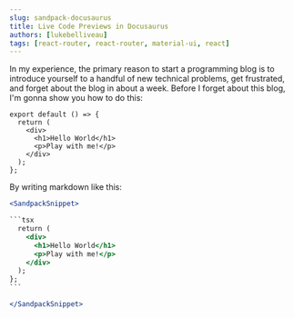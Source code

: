 ```yaml
---
slug: sandpack-docusaurus
title: Live Code Previews in Docusaurus
authors: [lukebelliveau]
tags: [react-router, react-router, material-ui, react]
---
```


In my experience, the primary reason to start a programming blog is to introduce
yourself to a handful of new technical problems, get frustrated, and forget about
the blog in about a week. Before I forget about this blog, I'm gonna show you
how to do this:

<SandpackSnippet>

```tsx
export default () => {
  return (
    <div>
      <h1>Hello World</h1>
      <p>Play with me!</p>
    </div>
  );
};
```

</SandpackSnippet>

By writing markdown like this:

````jsx
<SandpackSnippet>

```tsx
  return (
    <div>
      <h1>Hello World</h1>
      <p>Play with me!</p>
    </div>
  );
};
```

</SandpackSnippet>
````
